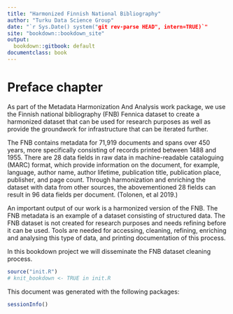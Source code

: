 ```yaml
--- 
title: "Harmonized Finnish National Bibliography"
author: "Turku Data Science Group"
date: "`r Sys.Date() system("git rev-parse HEAD", intern=TRUE)`"
site: "bookdown::bookdown_site"
output:
  bookdown::gitbook: default
documentclass: book
---
```


# Preface chapter

As part of the Metadata Harmonization And Analysis work package, we use the Finnish national bibliography (FNB) Fennica dataset to create a harmonized dataset that can be used for research purposes as well as provide the groundwork for infrastructure that can be iterated further. 

The FNB contains metadata for 71,919 documents and spans over 450 years, more specifically consisting of records printed between 1488 and 1955. There are 28 data fields in raw data in machine-readable cataloguing (MARC) format, which provide information on the document, for example, language, author name, author lifetime, publication title, publication place, publisher, and page count. Through harmonization and enriching the dataset with data from other sources, the abovementioned 28 fields can result in 96 data fields per document. (Tolonen, et al 2019.)

An important output of our work is a harmonized version of the FNB. The FNB metadata is an example of a dataset consisting of structured data. The FNB dataset is not created for research purposes and needs refining before it can be used. Tools are needed for accessing, cleaning, refining, enriching and analysing this type of data, and printing documentation of this process.

In this bookdown project we will disseminate the FNB dataset cleaning process.


```r
source("init.R")
# knit_bookdown <- TRUE in init.R
```

This document was generated with the following packages:

```r
sessionInfo()
```
